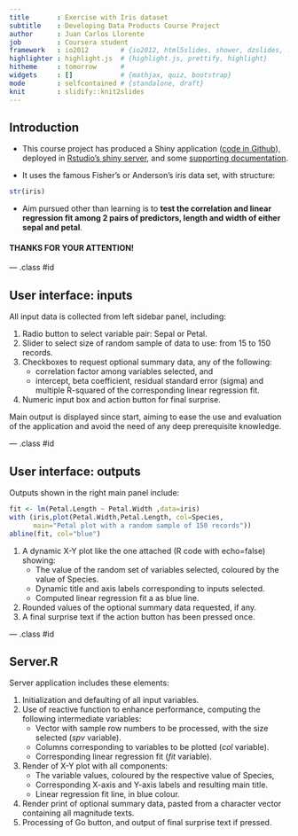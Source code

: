 ```yaml
---
title       : Exercise with Iris dataset
subtitle    : Developing Data Products Course Project
author      : Juan Carlos Llorente
job         : Coursera student
framework   : io2012        # {io2012, html5slides, shower, dzslides, ...}
highlighter : highlight.js  # {highlight.js, prettify, highlight}
hitheme     : tomorrow      # 
widgets     : []            # {mathjax, quiz, bootstrap}
mode        : selfcontained # {standalone, draft}
knit        : slidify::knit2slides
---
```


## Introduction

- This course project has produced a Shiny application ([code in Github](https://github.com/jcllorente/DevDataProject)), deployed in [Rstudio's shiny server](http://jcllorente.shinyapps.io/DevDataProject/), and some [supporting documentation](https://github.com/jcllorente/DevDataProj_deck).

- It uses the famous Fisher's or Anderson's iris data set, with structure: 
```r
str(iris)
```
- Aim pursued other than learning is to **test the correlation and linear regression fit among 2 pairs of predictors, length and width of either sepal and petal**.

#### THANKS FOR YOUR ATTENTION!

--- .class #id 

## User interface: inputs

All input data is collected from left sidebar panel, including:   

1. Radio button to select variable pair: Sepal or Petal. 
2. Slider to select size of random sample of data to use: from 15 to 150 records. 
3. Checkboxes to request optional summary data, any of the following: 
    * correlation factor among variables selected, and 
    * intercept, beta coefficient, residual standard error (sigma) and multiple R-squared of the corresponding linear regression fit. 
4. Numeric input box and action button for final surprise. 

Main output is displayed since start, aiming to ease the use and evaluation of the application and avoid the need of any deep prerequisite knowledge. 

--- .class #id

## User interface: outputs

Outputs shown in the right main panel include: 
```r
fit <- lm(Petal.Length ~ Petal.Width ,data=iris)
with (iris,plot(Petal.Width,Petal.Length, col=Species,
      main="Petal plot with a random sample of 150 records"))
abline(fit, col="blue")
```
1. A dynamic X-Y plot like the one attached (R code with echo=false) showing:
    * The value of the random set of variables selected, coloured by the value of Species. 
    * Dynamic title and axis labels corresponding to inputs selected. 
    * Computed linear regression fit a as blue line. 
2. Rounded values of the optional summary data requested, if any.  
3. A final surprise text if the action button has been pressed once. 

--- .class #id

## Server.R

Server application includes these elements: 

1. Initialization and defaulting of all input variables. 
2. Use of reactive function to enhance performance, computing the following intermediate variables: 
    * Vector with sample row numbers to be processed, with the size selected (*spv* variable).  
    * Columns corresponding to variables to be plotted (*col* variable). 
    * Corresponding linear regression fit (*fit* variable). 
3. Render of X-Y plot with all components:
    * The variable values, coloured by the respective value of Species, 
    * Corresponding X-axis and Y-axis labels and resulting main title. 
    * Linear regression fit line, in blue colour. 
3. Render print of optional summary data, pasted from a character vector containing all magnitude texts. 
4. Processing of Go button, and output of final surprise text if pressed. 
